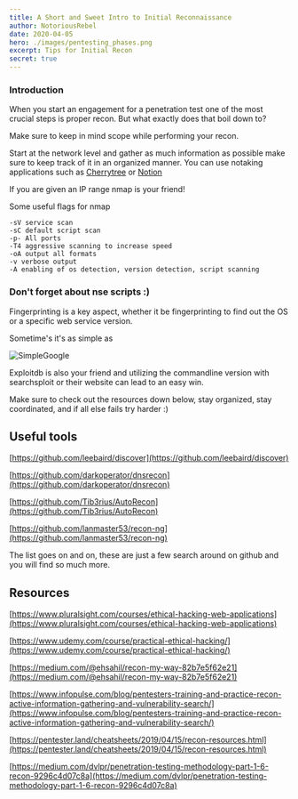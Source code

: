 ---
title: A Short and Sweet Intro to Initial Reconnaissance
author: NotoriousRebel
date: 2020-04-05
hero: ./images/pentesting_phases.png
excerpt: Tips for Initial Recon
secret: true
---

### Introduction

When you start an engagement for a penetration test one of the most
crucial steps is proper recon. But what exactly does that boil down to?

Make sure to keep in mind scope while performing your recon.

Start at the network level and gather as much information as possible
make sure to keep track of it in an organized manner. You can use notaking applications
such as [Cherrytree](https://www.giuspen.com/cherrytree/) or [Notion](https://www.notion.so/)

If you are given an IP range nmap is your friend! 

Some useful flags for nmap
```
-sV service scan
-sC default script scan
-p- All ports
-T4 aggressive scanning to increase speed
-oA output all formats
-v verbose output
-A enabling of os detection, version detection, script scanning
```

### Don't forget about nse scripts :) 

Fingerprinting is a key aspect, whether it be fingerprinting to find out the OS or
a specific web service version. 

Sometime's it's as simple as 

![SimpleGoogle](./images/simple_google.png)

Exploitdb is also your friend and utilizing the commandline version with searchsploit or 
their website can lead to an easy win. 

Make sure to check out the resources down below, stay organized,
stay coordinated, and if all else fails try harder :) 

## Useful tools

[https://github.com/leebaird/discover](https://github.com/leebaird/discover)

[https://github.com/darkoperator/dnsrecon](https://github.com/darkoperator/dnsrecon)

[https://github.com/Tib3rius/AutoRecon](https://github.com/Tib3rius/AutoRecon)

[https://github.com/lanmaster53/recon-ng](https://github.com/lanmaster53/recon-ng)

The list goes on and on, these are just a few search around on github and you will find so much more.

## Resources

[https://www.pluralsight.com/courses/ethical-hacking-web-applications](https://www.pluralsight.com/courses/ethical-hacking-web-applications)

[https://www.udemy.com/course/practical-ethical-hacking/](https://www.udemy.com/course/practical-ethical-hacking/)

[https://medium.com/@ehsahil/recon-my-way-82b7e5f62e21](https://medium.com/@ehsahil/recon-my-way-82b7e5f62e21)

[https://www.infopulse.com/blog/pentesters-training-and-practice-recon-active-information-gathering-and-vulnerability-search/](https://www.infopulse.com/blog/pentesters-training-and-practice-recon-active-information-gathering-and-vulnerability-search/)

[https://pentester.land/cheatsheets/2019/04/15/recon-resources.html](https://pentester.land/cheatsheets/2019/04/15/recon-resources.html)

[https://medium.com/dvlpr/penetration-testing-methodology-part-1-6-recon-9296c4d07c8a](https://medium.com/dvlpr/penetration-testing-methodology-part-1-6-recon-9296c4d07c8a)
